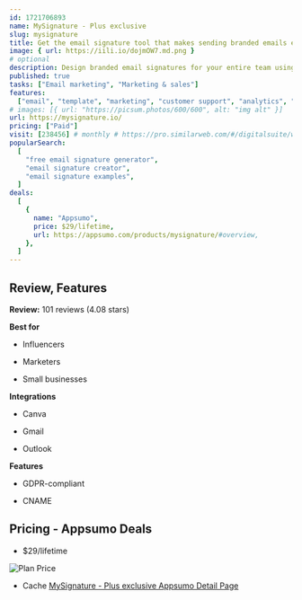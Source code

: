 ```yaml
---
id: 1721706893
name: MySignature - Plus exclusive
slug: mysignature
title: Get the email signature tool that makes sending branded emails easy
image: { url: https://iili.io/dojmOW7.md.png }
# optional
description: Design branded email signatures for your entire team using templates and customization optionsEasily track email opens and link clicks so you can optimize your email marketing strategy
published: true
tasks: ["Email marketing", "Marketing & sales"]
features:
  ["email", "template", "marketing", "customer support", "analytics", "design"]
# images: [{ url: "https://picsum.photos/600/600", alt: "img alt" }]
url: https://mysignature.io/
pricing: ["Paid"]
visit: [238456] # monthly # https://pro.similarweb.com/#/digitalsuite/websiteanalysis/home
popularSearch:
  [
    "free email signature generator",
    "email signature creator",
    "email signature examples",
  ]
deals:
  [
    {
      name: "Appsumo",
      price: $29/lifetime,
      url: https://appsumo.com/products/mysignature/#overview,
    },
  ]
---
```


## Review, Features

**Review:** 101 reviews (4.08 stars)

**Best for**

- Influencers

- Marketers

- Small businesses

**Integrations**

- Canva

- Gmail

- Outlook

**Features**

- GDPR-compliant

- CNAME

## Pricing - Appsumo Deals

- $29/lifetime

<Img src="https://iili.io/do8xLmJ.png" alt="Plan Price" />

- Cache [MySignature - Plus exclusive Appsumo Detail Page](https://iili.io/do8z2mG.png)
